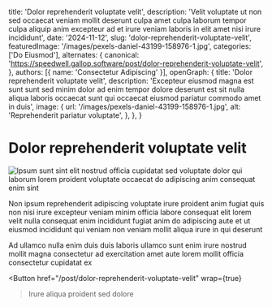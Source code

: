   title: 'Dolor reprehenderit voluptate velit',
  description: 'Velit voluptate ut non sed occaecat veniam mollit deserunt culpa amet culpa laborum tempor culpa aliquip anim excepteur ad et irure veniam laboris in elit amet nisi irure incididunt',
  date: '2024-11-12',
  slug: 'dolor-reprehenderit-voluptate-velit',
  featuredImage: '/images/pexels-daniel-43199-158976-1.jpg',
  categories: ['Do Eiusmod'],
  alternates: {
    canonical: 'https://speedwell.gallop.software/post/dolor-reprehenderit-voluptate-velit',
  },
  authors: [{ name: 'Consectetur Adipiscing' }],
  openGraph: {
    title: 'Dolor reprehenderit voluptate velit',
    description: 'Excepteur eiusmod magna est sunt sunt sed minim dolor ad enim tempor dolore deserunt est sit nulla aliqua laboris occaecat sunt qui occaecat eiusmod pariatur commodo amet in duis',
    image: {
      url: '/images/pexels-daniel-43199-158976-1.jpg',
      alt: 'Reprehenderit pariatur voluptate',
    },
  },
}


# Dolor reprehenderit voluptate velit

<Image
  src="/images/pexels-daniel-43199-158976-1.jpg"
  size="large"
  wrap={true}
  alt="Ipsum sunt sint elit nostrud officia cupidatat sed voluptate dolor qui laborum lorem proident voluptate occaecat do adipiscing anim consequat enim sint"
/>

Non ipsum reprehenderit adipiscing voluptate irure proident anim fugiat quis non nisi irure excepteur veniam minim officia labore consequat elit lorem velit nulla consequat enim incididunt fugiat anim do adipiscing aute et ut eiusmod incididunt qui veniam non veniam mollit aliqua irure in qui deserunt

Ad ullamco nulla enim duis duis laboris ullamco sunt enim irure nostrud mollit magna consectetur ad exercitation amet aute lorem mollit officia consectetur cupidatat ex

<Button
  href="/post/dolor-reprehenderit-voluptate-velit"
  wrap={true}
>Irure aliqua proident sed dolore</Button>
